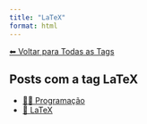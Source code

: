 ```yaml
---
title: "LaTeX"
format: html
---
```


[⬅ Voltar para Todas as Tags](../tags.qmd)

## Posts com a tag **LaTeX**

- [👨‍💻 Programação](/posts/programacao/index.html)
- [📐 LaTeX](/posts/programacao/latex/index.html)
